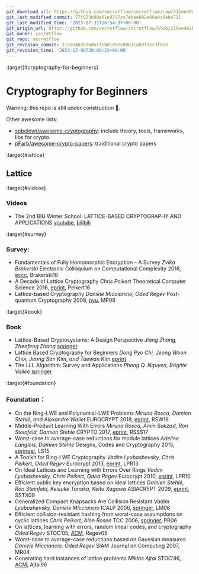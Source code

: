 ```yaml
---
git_download_url: https://github.com/secretflow/secretflow/raw/215ee402b76decfeb01e97c0861cab9f5ec3f823/docs/awesome-pets/tutorials/crypto-beginner.md
git_last_modified_commit: 77f923e99e01e9757cc7ebaeb92e80aec6eb4711
git_last_modified_time: '2023-07-31T16:54:37+08:00'
git_origin_url: https://github.com/secretflow/secretflow/blob/215ee402b76decfeb01e97c0861cab9f5ec3f823/docs/awesome-pets/tutorials/crypto-beginner.md
git_owner: secretflow
git_repo: secretflow
git_revision_commit: 215ee402b76decfeb01e97c0861cab9f5ec3f823
git_revision_time: '2023-12-06T20:08:22+08:00'
---
```


:target{#cryptography-for-beginners}

# Cryptography for Beginners

Warning: this repo is still under construction 🚧.

Other awesome lists:

- [sobolevn/awesome-cryptography](https://github.com/sobolevn/awesome-cryptography): include theory, tools, frameworks, libs for crypto.
- [pFarb/awesome-crypto-papers](https://github.com/pFarb/awesome-crypto-papers): traiditional crypto papers

:target{#lattice}

## Lattice

:target{#videos}

### Videos

- The 2nd BIU Winter School: LATTICE-BASED CRYPTOGRAPHY AND APPLICATIONS
  [youtube](https://www.youtube.com/watch?v=4ulHOV8iLls), [bilibili](https://www.bilibili.com/video/BV1hy4y1Y7bU?p=1\&amp;vd_source=98ba517588b869cd91153ae00ae5d453)

:target{#survey}

### Survey:

- Fundamentals of Fully Homomorphic Encryption – A Survey
  <em>Zvika Brakerski</em>
  Electronic Colloquium on Computational Complexity 2018, [eccc](https://eccc.weizmann.ac.il/report/2018/125/), Brakerski18
- A Decade of Lattice Cryptography
  <em>Chris Peikert</em>
  Theoretical Computer Science 2016, [eprint](https://eprint.iacr.org/2015/939.pdf), Peikert16
- Lattice-based Cryptography
  <em>Daniele Micciancio, Oded Regev</em>
  Post-quantum Cryptography 2008, [nyu](https://cims.nyu.edu/~regev/papers/pqc.pdf), MP08

:target{#book}

### Book

- Lattice-Based Cryptosystems: A Design Perspective
  <em>Jiang Zhang, Zhenfeng Zhang</em>
  [springer](https://link.springer.com/book/10.1007/978-981-15-8427-5)
- Lattice Based Cryptography for Beginners
  <em>Dong Pyo Chi, Jeong Woon Choi, Jeong San Kim, and Taewan Kim</em>
  [eprint](https://eprint.iacr.org/2015/938.pdf)
- The LLL Algorithm: Survey and Applications
  <em>Phong Q. Nguyen, Brigitte Vallée</em>
  [springer](https://link.springer.com/book/10.1007/978-3-642-02295-1)

:target{#foundation}

### Foundation：

- On the Ring-LWE and Polynomial-LWE Problems
  <em>Miruna Rosca, Damien Stehlé, and Alexandre Wallet</em>
  EUROCRYPT 2018, [eprint](https://eprint.iacr.org/2018/170.pdf), RSW18
- Middle-Product Learning With Errors
  <em>Miruna Rosca, Amin Sakzad, Ron Steinfeld, Damien Stehle</em>
  CRYPTO 2017, [eprint](https://eprint.iacr.org/2017/628.pdf), RSSS17
- Worst-case to average-case reductions for module lattices
  <em>Adeline Langlois, Damien Stehlé</em>
  Designs, Codes and Cryptography 2015, [springer](https://link.springer.com/article/10.1007/s10623-014-9938-4), LS15
- A Toolkit for Ring-LWE Cryptography
  <em>Vadim Lyubashevsky, Chris Peikert, Oded Regev</em>
  Eurocrypt 2013, [eprint](https://eprint.iacr.org/2013/293.pdf), LPR13
- On Ideal Lattices and Learning with Errors Over Rings
  <em>Vadim Lyubashevsky, Chris Peikert, Oded Regev</em>
  Eurocrypt 2010, [eprint](https://eprint.iacr.org/2012/230.pdf), LPR10
- Efficient public key encryption based on ideal lattices
  <em>Damien Stehlé, Ron Steinfeld, Keisuke Tanaka, Keita Xagawa</em>
  ASIACRYPT 2009, [eprint](https://eprint.iacr.org/2009/285.pdf), SSTX09
- Generalized Compact Knapsacks Are Collision Resistant
  <em>Vadim Lyubashevsky, Daniele Micciancio</em>
  ICALP 2006, [springer](https://link.springer.com/chapter/10.1007/11787006_13), LM06
- Efficient collision-resistant hashing from worst-case assumptions on cyclic lattices
  <em>Chris Peikert, Alon Rosen</em>
  TCC 2006, [springer](https://link.springer.com/chapter/10.1007/11681878_8), PR06
- On lattices, learning with errors, random linear codes, and cryptography
  <em>Oded Regev</em>
  STOC’05, [ACM](https://dl.acm.org/doi/10.1145/1060590.1060603), Regev05
- Worst-case to average-case reductions based on Gaussian measures
  <em>Daniele Micciancio, Oded Regev</em>
  SIAM Journal on Computing 2007, MR04
- Generating hard instances of lattice problems
  <em>Miklós Ajtai</em>
  STOC’96, [ACM](https://dl.acm.org/doi/10.1145/237814.237838), Ajtai96

